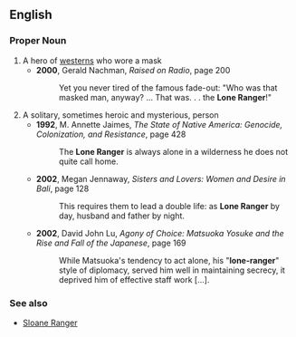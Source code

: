 ==English==
===Proper Noun===
{{en-proper noun|sg=[[lone|Lone]] [[ranger|Ranger]]}}
# A hero of [[western]]s who wore a mask
#*'''2000''', Gerald Nachman, ''Raised on Radio'', page 200
#*:Yet you never tired of the famous fade-out: "Who was that masked man, anyway? ... That was. . . the '''Lone Ranger'''!"
# A solitary, sometimes heroic and mysterious, person
#*'''1992''', M. Annette Jaimes, ''The State of Native America: Genocide, Colonization, and Resistance'', page 428
#*:The '''Lone Ranger''' is always alone in a wilderness he does not quite call home.
#*'''2002''', Megan Jennaway, ''Sisters and Lovers: Women and Desire in Bali'', page 128
#*:This requires them to lead a double life: as '''Lone Ranger''' by day, husband and father by night.
#*'''2002''', David John Lu, ''Agony of Choice: Matsuoka Yosuke and the Rise and Fall of the Japanese'', page 169
#*:While Matsuoka's tendency to act alone, his "'''lone-ranger'''" style of diplomacy, served him well in maintaining secrecy, it deprived him of effective staff work […].

===See also===
*[[Sloane Ranger]] <!-- or is it a derived term? -->